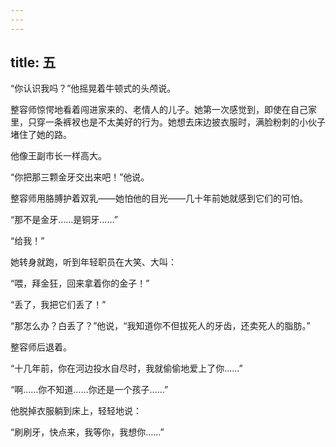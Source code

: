 ```yaml
---
---
---
```

title: 五
---




“你认识我吗？”他摇晃着牛顿式的头颅说。

整容师惊愕地看着闯进家来的、老情人的儿子。她第一次感觉到，即使在自己家里，只穿一条裤衩也是不太美好的行为。她想去床边披衣服时，满脸粉刺的小伙子堵住了她的路。

他像王副市长一样高大。

“你把那三颗金牙交出来吧！”他说。

整容师用胳膊护着双乳——她怕他的目光——几十年前她就感到它们的可怕。

“那不是金牙……是铜牙……”

“给我！”

她转身就跑，听到年轻职员在大笑、大叫：

“喂，拜金狂，回来拿着你的金子！”

“丢了，我把它们丢了！”

“那怎么办？白丢了？”他说，“我知道你不但拔死人的牙齿，还卖死人的脂肪。”

整容师后退着。

“十几年前，你在河边投水自尽时，我就偷偷地爱上了你……”

“啊……你不知道……你还是一个孩子……”

他脱掉衣服躺到床上，轻轻地说：

“刷刷牙，快点来，我等你，我想你……”